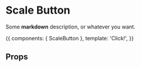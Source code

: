 
<Meta title='Button' component={ScaleButton} />

# Scale Button

Some **markdown** description, or whatever you want.

<Story name='default' height='400px'>{{
  components: { ScaleButton },
  template: '<scale-button>Click!</scale-button>',
}}</Story>

## Props

<Props of={ScaleButton} />
